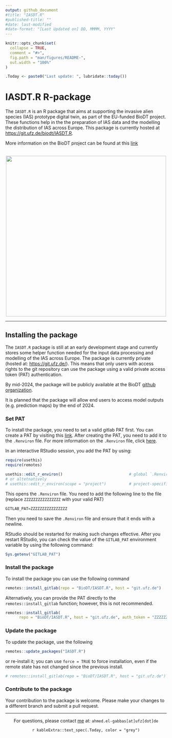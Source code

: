 ```yaml
---
output: github_document
#title: "IASDT.R"
#published-title: ""
#date: last-modified
#date-format: "[Last Updated on] DD, MMMM, YYYY"
---
```


```r
knitr::opts_chunk$set(
  collapse = TRUE,
  comment = "#>",
  fig.path = "man/figures/README-",
  out.width = "100%"
)

.Today <- paste0("Last update: ", lubridate::today())
```

# IASDT.R R-package

The `IASDT.R` is an R package that aims at supporting the invasive alien species (IAS) prototype digital twin, as part of the EU-funded BioDT project. These functions help in the the preparation of IAS data and the modelling the distribution of IAS across Europe. This package is currently hosted at <https://git.ufz.de/biodt/IASDT.R>.

More information on the BioDT project can be found at this [link](https://biodt.eu/) <br/><br/>

<center>![](https://git.ufz.de/uploads/-/system/group/avatar/4444/biodt.png){width="500"}</center>

<hr>

## Installing the package

The `IASDT.R` package is still at an early development stage and currently stores some helper function needed for the input data processing and modelling of the IAS across Europe. The package is currently private (hosted at: <https://git.ufz.de/>). This means that only users with access rights to the git repository can use the package using a valid private access token (PAT) authentication.

By mid-2024, the package will be publicly available at the BioDT [github organization](https://github.com/BioDT).

It is planned that the package will allow end users to access model outputs (e.g. prediction maps) by the end of 2024.

### Set PAT

To install the package, you need to set a valid gitlab PAT first. You can create a PAT by visiting this [link](
https://git.ufz.de/biodt/IASDT.R/-/settings/access_tokens). After creating the PAT, you need to add it to the `.Renviron` file. For more information on the `.Renviron` file, click [here](https://support.posit.co/hc/en-us/articles/360047157094-Managing-R-with-Rprofile-Renviron-Rprofile-site-Renviron-site-rsession-conf-and-repos-conf).

In an interactive RStudio session, you add the PAT by using:

```r
require(usethis)
require(remotes)
```
```r
usethis::edit_r_environ()                             # global `.Renviron` file
# or altetnatively
# usethis::edit_r_environ(scope = "project")          # project-specific settings
```

This opens the `.Renviron` file. You need to add the following line to the file (replace `ZZZZZZZZZZZZZZZZ` with your valid PAT)

```r
GITLAB_PAT=ZZZZZZZZZZZZZZZZ
```

Then you need to save the `.Renviron` file and ensure that it ends with a newline.

RStudio should be restarted for making such changes effective. After you restart RStudio, you can check the value of the `GITLAB_PAT` environment variable by using the following command:

```r
Sys.getenv("GITLAB_PAT")
```

### Install the package

To install the package you can use the following command

```r
remotes::install_gitlab(repo = "BioDT/IASDT.R", host = "git.ufz.de")
```

Alternatively, you can provide the PAT directly to the `remotes::install_gitlab` function; however, this is not recommended.

```r
remotes::install_gitlab(
      repo = "BioDT/IASDT.R", host = "git.ufz.de", auth_token = "ZZZZZZZZZZZZZZZZ")
```

### Update the package

To update the package, use the following

```r
remotes::update_packages("IASDT.R")
```
or re-install it; you can use `force = TRUE` to force installation, even if the remote state has not changed since the previous install.
```r
# remotes::install_gitlab(repo = "BioDT/IASDT.R", host = "git.ufz.de")
```

### Contribute to the package

Your contribution to the package is welcome. Please make your changes to a different branch and submit a pull request.

<hr>

<center>

For questions, please contact [me](https://elgabbas.netlify.app/) at: `ahmed.el-gabbas[at]ufz[dot]de`

`r kableExtra::text_spec(.Today, color = "grey")`

</center>
